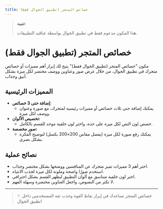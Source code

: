 ```yaml
---
title: خصائص المتجر (تطبيق الجوال فقط)
---
```


> **تنبيه:**
>
> هذا المكون مدعوم فقط في تطبيق الجوال بواسطة عناقيد التطبيقات.

# خصائص المتجر (تطبيق الجوال فقط)

مكون "خصائص المتجر (تطبيق الجوال فقط)" يتيح لك إبراز أهم مميزات أو خصائص متجرك في تطبيق الجوال، من خلال عرض صور وعناوين ووصف مختصر لكل ميزة بشكل أنيق وجذاب.

## المميزات الرئيسية

- **إضافة حتى 3 خصائص:**
  - يمكنك إضافة حتى ثلاث خصائص أو مميزات رئيسية لمتجرك، مع صورة وعنوان ووصف لكل ميزة.
- **تخصيص الألوان:**
  - خصص لون النص لكل ميزة على حدة، واختر لون خلفية موحد للقسم بالكامل.
- **صور مخصصة:**
  - يمكنك رفع صورة لكل ميزة (يفضل مقاس 200×200 بكسل) لتوضيح الفكرة بشكل بصري.

## نصائح عملية
- اختر أهم 3 مميزات تميز متجرك عن المنافسين ووضحها بشكل مختصر وجذاب.
- استخدم صورًا واضحة وملونة لكل ميزة لجذب الانتباه.
- اختر لون خلفية متناسق مع ألوان التطبيق ليظهر القسم بشكل احترافي.
- لا تكثر من النصوص، واجعل العناوين مختصرة وسهلة الفهم.

---

> ✨ خصائص المتجر تساعدك في إبراز نقاط القوة وجذب ثقة المستخدمين داخل تطبيق الجوال!
